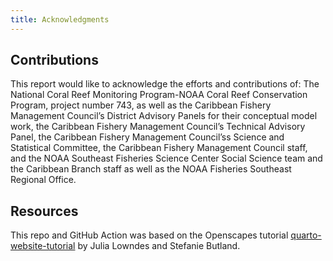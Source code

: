 ```yaml
---
title: Acknowledgments
---
```


## Contributions

This report would like to acknowledge the efforts and contributions of: 
The National Coral Reef Monitoring Program-NOAA Coral Reef Conservation Program, project number 743, as well as the Caribbean Fishery Management Council’s District Advisory Panels for their conceptual model work, the Caribbean Fishery Management Council's Technical Advisory Panel, the Caribbean Fishery Management Council'ss Science and Statistical Committee, the Caribbean Fishery Management Council staff, and the NOAA Southeast Fisheries Science Center Social Science team and the Caribbean Branch staff as well as the NOAA Fisheries Southeast Regional Office.

## Resources

This repo and GitHub Action was based on the Openscapes tutorial [quarto-website-tutorial](https://github.com/Openscapes/quarto-website-tutorial) by Julia Lowndes and Stefanie Butland.